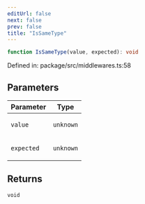 ```yaml
---
editUrl: false
next: false
prev: false
title: "IsSameType"
---
```


```ts
function IsSameType(value, expected): void
```

Defined in: package/src/middlewares.ts:58

## Parameters

<table>
<thead>
<tr>
<th>Parameter</th>
<th>Type</th>
</tr>
</thead>
<tbody>
<tr>
<td>

`value`

</td>
<td>

`unknown`

</td>
</tr>
<tr>
<td>

`expected`

</td>
<td>

`unknown`

</td>
</tr>
</tbody>
</table>

## Returns

`void`
